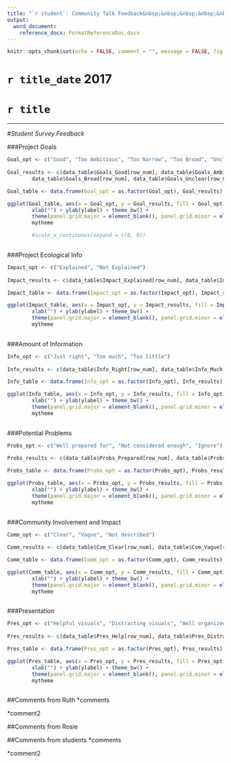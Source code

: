 ---
title: "`r student`: Community Talk Feedback&nbsp;&nbsp;&nbsp;&nbsp;&nbsp;&nbsp;&nbsp;&nbsp;&nbsp;&nbsp;&nbsp;&nbsp; Mark: `r mark` /10"
output:
  word_document:
    reference_docx: FormatReferenceDoc.docx
---


```{r docSettings, include = FALSE}
knitr::opts_chunk$set(echo = FALSE, comment = "", message = FALSE, fig.height=3, fig.width=5)

```

`r title_date` 2017
===

`r title`
===

----------

#_Student Survey Feedback_


###Project Goals

```{r Goals}
Goal_opt <- c("Good", "Too Ambitious", "Too Narrow", "Too Broad", "Unclear")
		
Goal_results <- c(data_table$Goals_Good[row_num], data_table$Goals_Ambitious[row_num], data_table$Goals_Narrow[row_num], 
		data_table$Goals_Broad[row_num], data_table$Goals_Unclear[row_num])

Goal_table <- data.frame(Goal_opt = as.factor(Goal_opt), Goal_results)

ggplot(Goal_table, aes(x = Goal_opt, y = Goal_results, fill = Goal_opt)) + geom_bar(stat="identity") + 
		xlab("") + ylab(ylabel) + theme_bw() + 
		theme(panel.grid.major = element_blank(), panel.grid.minor = element_blank(), axis.line=element_line(), legend.position="none") +
		mytheme

		#scale_x_continuous(expand = c(0, 0))
		
```


###Project Ecological Info

```{r Impact, fig.height=3, fig.width=3}
Impact_opt <- c("Explained", "Not Explained")
		
Impact_results <- c(data_table$Impact_Explained[row_num], data_table$Impact_Not[row_num])

Impact_table <- data.frame(Impact_opt = as.factor(Impact_opt), Impact_results)

ggplot(Impact_table, aes(x = Impact_opt, y = Impact_results, fill = Impact_opt)) + geom_bar(stat="identity") + 
		xlab("") + ylab(ylabel) + theme_bw() + 
		theme(panel.grid.major = element_blank(), panel.grid.minor = element_blank(), axis.line=element_line(), legend.position="none") +
		mytheme
		
```



###Amount of Information

```{r Info, fig.height=3, fig.width=4}
Info_opt <- c("Just right", "Too much", "Too little")
		
Info_results <- c(data_table$Info_Right[row_num], data_table$Info_Much[row_num], data_table$Info_Little[row_num])

Info_table <- data.frame(Info_opt = as.factor(Info_opt), Info_results)

ggplot(Info_table, aes(x = Info_opt, y = Info_results, fill = Info_opt)) + geom_bar(stat="identity") + 
		xlab("") + ylab(ylabel) + theme_bw() + 
		theme(panel.grid.major = element_blank(), panel.grid.minor = element_blank(), axis.line=element_line(), legend.position="none") +
		mytheme
		
```


###Potential Problems

```{r Probs, fig.height=3, fig.width=4.5}
Probs_opt <- c("Well prepared for", "Not considered enough", "Ignore")
		
Probs_results <- c(data_table$Probs_Prepared[row_num], data_table$Probs_Not[row_num], data_table$Probs_Ignored[row_num])

Probs_table <- data.frame(Probs_opt = as.factor(Probs_opt), Probs_results)

ggplot(Probs_table, aes(x = Probs_opt, y = Probs_results, fill = Probs_opt)) + geom_bar(stat="identity") + 
		xlab("") + ylab(ylabel) + theme_bw() + 
		theme(panel.grid.major = element_blank(), panel.grid.minor = element_blank(), axis.line=element_line(), legend.position="none") +
		mytheme
		
```

###Community Involvement and Impact

```{r Comm, fig.height=3, fig.width=4}
Comm_opt <- c("Clear", "Vague", "Not described")
		
Comm_results <- c(data_table$Com_Clear[row_num], data_table$Com_Vague[row_num], data_table$Com_Not[row_num])

Comm_table <- data.frame(Comm_opt = as.factor(Comm_opt), Comm_results)

ggplot(Comm_table, aes(x = Comm_opt, y = Comm_results, fill = Comm_opt)) + geom_bar(stat="identity") + 
		xlab("") + ylab(ylabel) + theme_bw() + 
		theme(panel.grid.major = element_blank(), panel.grid.minor = element_blank(), axis.line=element_line(), legend.position="none") +
		mytheme
		
```


###Presentation

```{r Pres}
Pres_opt <- c("Helpful visuals", "Distracting visuals", "Well organized","Disorganized")
		
Pres_results <- c(data_table$Pres_Help[row_num], data_table$Pres_Distract[row_num], data_table$Pres_Org[row_num], data_table$Pres_Dis[row_num])

Pres_table <- data.frame(Pres_opt = as.factor(Pres_opt), Pres_results)

ggplot(Pres_table, aes(x = Pres_opt, y = Pres_results, fill = Pres_opt)) + geom_bar(stat="identity") + 
		xlab("") + ylab(ylabel) + theme_bw() + 
		theme(panel.grid.major = element_blank(), panel.grid.minor = element_blank(), axis.line=element_line(), legend.position="none") +
		mytheme
		
```

##Comments from Ruth
*comments

*comment2

##Comments from Rosie

##Comments from students
*comments

*comment2
